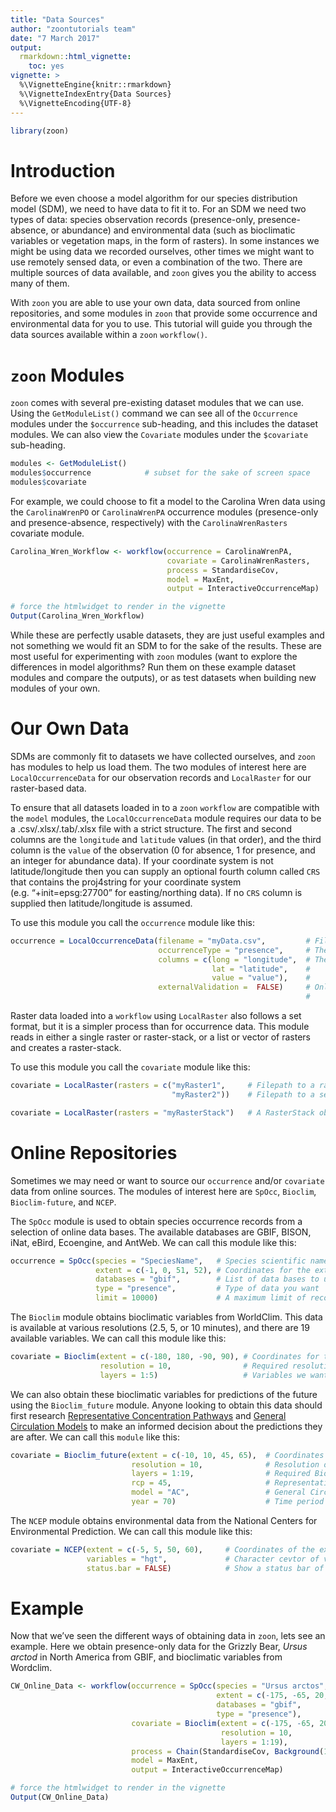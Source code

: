 ```yaml
---
title: "Data Sources"
author: "zoontutorials team"
date: "7 March 2017"
output:
  rmarkdown::html_vignette:
    toc: yes
vignette: >
  %\VignetteEngine{knitr::rmarkdown}
  %\VignetteIndexEntry{Data Sources}
  %\VignetteEncoding{UTF-8}
---
```


```r
library(zoon)
```
# Introduction

Before we even choose a model algorithm for our species distribution model (SDM), we need to have data to fit it to. For an SDM we need two types of data: species observation records (presence-only, presence-absence, or abundance) and environmental data (such as bioclimatic variables or vegetation maps, in the form of rasters). In some instances we might be using data we recorded ourselves, other times we might want to use remotely sensed data, or even a combination of the two. There are multiple sources of data available, and `zoon` gives you the ability to access many of them.

With `zoon` you are able to use your own data, data sourced from online repositories, and some modules in `zoon` that provide some occurrence and environmental data for you to use. This tutorial will guide you through the data sources available within a `zoon` `workflow()`.

# `zoon` Modules

`zoon` comes with several pre-existing dataset modules that we can use. Using the `GetModuleList()` command we can see all of the `Occurrence` modules under the `$occurrence` sub-heading, and this includes the dataset modules. We can also view the `Covariate` modules under the `$covariate` sub-heading.

```r
modules <- GetModuleList()
modules$occurrence            # subset for the sake of screen space
modules$covariate
```

For example, we could choose to fit a model to the Carolina Wren data using the `CarolinaWrenPO` or `CarolinaWrenPA` occurrence modules (presence-only and presence-absence, respectively) with the `CarolinaWrenRasters` covariate module. 

```r
Carolina_Wren_Workflow <- workflow(occurrence = CarolinaWrenPA,
                                   covariate = CarolinaWrenRasters,
                                   process = StandardiseCov,
                                   model = MaxEnt,
                                   output = InteractiveOccurrenceMap)
```

```r
# force the htmlwidget to render in the vignette
Output(Carolina_Wren_Workflow)
```

While these are perfectly usable datasets, they are just useful examples and not something we would fit an SDM to for the sake of the results. These are most useful for experimenting with `zoon` modules (want to explore the differences in model algorithms? Run them on these example dataset modules and compare the outputs), or as test datasets when building new modules of your own.

# Our Own Data

SDMs are commonly fit to datasets we have collected ourselves, and `zoon` has modules to help us load them. The two modules of interest here are `LocalOccurrenceData` for our observation records and `LocalRaster` for our raster-based data.

To ensure that all datasets loaded in to a `zoon` `workflow` are compatible with the `model` modules, the `LocalOccurrenceData` module requires our data to be a .csv/.xlsx/.tab/.xlsx file with a strict structure. The first and second columns are the `longitude` and `latitude` values (in that order), and the third column is the `value` of the observation (0 for absence, 1 for presence, and an integer for abundance data). If your coordinate system is not latitude/longitude then you can supply an optional fourth column called `CRS` that contains the proj4string for your coordinate system (e.g. "+init=epsg:27700" for easting/northing data). If no `CRS` column is supplied then latitude/longitude is assumed.

To use this module you call the `occurrence` module like this:

```r
occurrence = LocalOccurrenceData(filename = "myData.csv",         # File path to your data file
                                 occurrenceType = "presence",     # The type of data you have
                                 columns = c(long = "longitude",  # The names of the columns in 
                                             lat = "latitude",    #     your .csv that much the 
                                             value = "value"),    #     required columns
                                 externalValidation =  FALSE)     # Only required if validation
                                                                  #     data is set up externally
```

Raster data loaded into a `workflow` using `LocalRaster` also follows a set format, but it is a simpler process than for occurrence data. This module reads in either a single raster or raster-stack, or a list or vector of rasters and creates a raster-stack.

To use this module you call the `covariate` module like this:

```r
covariate = LocalRaster(rasters = c("myRaster1",     # Filepath to a raster
                                    "myRaster2"))    # Filepath to a second raster

covariate = LocalRaster(rasters = "myRasterStack")   # A RasterStack object already loaded
```

# Online Repositories

Sometimes we may need or want to source our `occurrence` and/or `covariate` data from online sources. The modules of interest here are `SpOcc`, `Bioclim`, `Bioclim-future`, and `NCEP`.

The `SpOcc` module is used to obtain species occurrence records from a selection of online data bases. The available databases are GBIF, BISON, iNat, eBird, Ecoengine, and AntWeb. We can call this module like this:

```r
occurrence = SpOcc(species = "SpeciesName",   # Species scientific name
                   extent = c(-1, 0, 51, 52), # Coordinates for the extent of the region
                   databases = "gbif",        # List of data bases to use
                   type = "presence",         # Type of data you want
                   limit = 10000)             # A maximum limit of records to obtain
```

The `Bioclim` module obtains bioclimatic variables from WorldClim. This data is available at various resolutions (2.5, 5, or 10 minutes), and there are 19 available variables. We can call this module like this:

```r
covariate = Bioclim(extent = c(-180, 180, -90, 90), # Coordinates for the extent of the region
                    resolution = 10,                # Required resolution
                    layers = 1:5)                   # Variables we want (between 1-19)
```

We can also obtain these bioclimatic variables for predictions of the future using the `Bioclim_future` module. Anyone looking to obtain this data should first research [Representative Concentration Pathways](https://en.wikipedia.org/wiki/Representative_Concentration_Pathways) and [General Circulation Models](https://en.wikipedia.org/wiki/General_circulation_model) to make an informed decision about the predictions they are after. We can call this `module` like this:

```r
covariate = Bioclim_future(extent = c(-10, 10, 45, 65),  # Coordinates of the extent of the region
                           resolution = 10,              # Resolution of the data
                           layers = 1:19,                # Required Bioclim variables
                           rcp = 45,                     # Representative Concentration Pathways
                           model = "AC",                 # General Circulation Models
                           year = 70)                    # Time period for the prediction
```

The `NCEP` module obtains environmental data from the National Centers for Environmental Prediction. We can call this module like this:

```r
covariate = NCEP(extent = c(-5, 5, 50, 60),     # Coordinates of the extent of the region
                 variables = "hgt",             # Character cevtor of variables of interest
                 status.bar = FALSE)            # Show a status bar of download progress?
```

# Example

Now that we've seen the different ways of obtaining data in `zoon`, lets see an example. Here we obtain presence-only data for the Grizzly Bear, *Ursus arctod* in North America from GBIF, and bioclimatic variables from Wordclim.

```r
CW_Online_Data <- workflow(occurrence = SpOcc(species = "Ursus arctos",
                                              extent = c(-175, -65, 20, 75),
                                              databases = "gbif",
                                              type = "presence"),
                           covariate = Bioclim(extent = c(-175, -65, 20, 75),
                                               resolution = 10,
                                               layers = 1:19),
                           process = Chain(StandardiseCov, Background(1000)),
                           model = MaxEnt,
                           output = InteractiveOccurrenceMap)
```

```r
# force the htmlwidget to render in the vignette
Output(CW_Online_Data)
```
